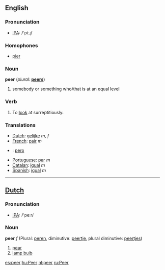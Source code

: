 ==English==

===Pronunciation===
*[[w:IPA|IPA]]: /'piːɻ/

===Homophones===
* [[pier]]

===Noun===
'''peer'''  (''plural:'' '''[[peers]]''')
# somebody or something who/that is at an equal level

===Verb===
{{en-infl-reg-consonant|peer||}}
# To [[look]] at surreptitiously.

===Translations===
*[[Dutch]]: [[gelijke]] ''m, f''
*[[French]]: [[pair]] ''m''
* {{io}} : [[pero]]
*[[Portuguese]]: [[par]] ''m''
*[[Catalan]]: [[igual]] ''m''
*[[Spanish]]: [[igual]] ''m''

----
==[[Dutch]]==
=== Pronunciation ===
*[[w:IPA|IPA]]: /'peːr/

=== Noun ===
'''peer''' ''f'' (Plural: [[peren]], diminutive: [[peertje]], plural diminutive: [[peertjes]])

#[[pear]]
#[[lamp bulb]]

[[es:peer]]
[[hu:Peer]]
[[nl:peer]]
[[ru:Peer]]